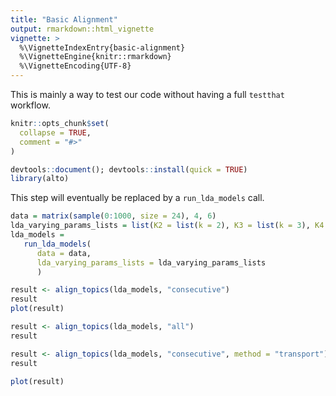 ```yaml
---
title: "Basic Alignment"
output: rmarkdown::html_vignette
vignette: >
  %\VignetteIndexEntry{basic-alignment}
  %\VignetteEngine{knitr::rmarkdown}
  %\VignetteEncoding{UTF-8}
---
```


This is mainly a way to test our code without having a full `testthat` workflow.

```r
knitr::opts_chunk$set(
  collapse = TRUE,
  comment = "#>"
)
```

```r
devtools::document(); devtools::install(quick = TRUE)
library(alto)
```

This step will eventually be replaced by a `run_lda_models` call.

```r
data = matrix(sample(0:1000, size = 24), 4, 6)
lda_varying_params_lists = list(K2 = list(k = 2), K3 = list(k = 3), K4 = list(k = 4))
lda_models =
   run_lda_models(
      data = data,
      lda_varying_params_lists = lda_varying_params_lists
      )
```

```r
result <- align_topics(lda_models, "consecutive")
result
plot(result)
```

```r
result <- align_topics(lda_models, "all")
result
```

```r
result <- align_topics(lda_models, "consecutive", method = "transport")
result
```

```r
plot(result)
```

